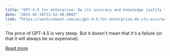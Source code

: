 ```yaml
---
title: "GPT-4.5 for enterprise: Do its accuracy and knowledge justify the cost?"
date: "2025-02-28T21:52:48.000Z"
link: "https://venturebeat.com/ai/gpt-4-5-for-enterprise-do-its-accuracy-and-knowledge-justify-the-cost/"
---
```


The price of GPT-4.5 is very steep. But it doesn't mean that it's a failure (or that it will always be so expensive).

[Read more](https://venturebeat.com/ai/gpt-4-5-for-enterprise-do-its-accuracy-and-knowledge-justify-the-cost/)
